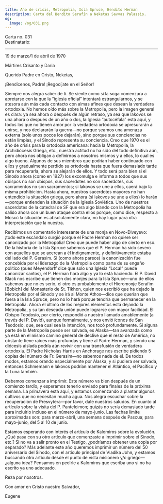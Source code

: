 ```yaml
---
title: Año de crisis, Metropolia, Isla Spruce, Bendito Herman
description: Carta del Bendito Serafín a Neketas Savvas Palassis.
og:
  image: /og/031.png
---
```


<div style={{textAlign:'right', fontFamily:'monospace'}}>Carta no. 031</div>
<div style={{textAlign:'left', fontFamily:'monospace'}}>Destinatario: </div>

---

19 de marzo/1 de abril de 1970

Mártires Crisanto y Daria

Querido Padre en Cristo, Neketas,

¡Bendícenos, Padre! ¡Regocíjate en el Señor!

Siempre nos alegra saber de ti. Se siente como si la soga comenzara a apretarse con la que la “iglesia oficial” intentará estrangularnos, y se atesora aún más cada contacto con almas afines que desean la verdadera ortodoxia. No hemos oído más sobre la Metropolia, pero la imagen general es clara: ya sea ahora o después de algún retraso, ya sea que Iakovos se una ahora o después de un año o dos, la Iglesia “autocéfala” está aquí, y todos los que no tienen amor por la verdadera ortodoxia se apresurarán a unirse, y nos declararán la guerra—no porque seamos una amenaza externa (solo unos pocos los dejarán), sino porque sus conciencias no están limpias, y el Sínodo representa su conciencia. Creo que 1970 es el año de crisis para la ortodoxia americana: hacia la Metropolia, la Archidiócesis Griega, etc., nuestra actitud no ha sido del todo definitiva aún, pero ahora nos obligan a definirnos a nosotros mismos y a ellos, lo cual es algo bueno. Algunos de sus miembros que podrían haber continuado con ellos y gradualmente perdido su ortodoxia hasta que fuera demasiado tarde para recuperarla, ahora se alejarán de ellos. Y todo será para bien si el Sínodo ahora (como en 1927) los excomulga e informa a todos que sus obispos no son obispos, sus sacerdotes no son sacerdotes, sus sacramentos no son sacramentos; si Iakovos se une a ellos, caerá bajo la misma prohibición. Hasta ahora, nuestros sacerdotes mayores no han entendido la situación griega, pero ahora (si Iakovos se une a ellos) lo harán—porque entienden la situación de la Iglesia Soviética. Uno de nuestros sacerdotes de la catedral de SF que era algo blando con la Metropolia ha salido ahora con un buen ataque contra ellos porque, como dice, respecto a Moscú la situación es absolutamente clara, no hay lugar para otra interpretación que la nuestra.

Recibimos un comentario interesante de una monja en Novo-Diveyevo: ¡todo este escándalo surgió porque el Padre Herman no quiere ser canonizado por la Metropolia! Creo que puede haber algo de cierto en eso. De la historia de la Isla Spruce sabemos que el P. Herman ha sido severo con aquellos que se acercan a él indignamente, y definitivamente estaba del lado del P. Gerasim. Si (como ahora parece) la canonización fue concebida por el liderazgo de la Metropolia como parte de su engaño político (pues Meyendorff dice que solo una Iglesia “Local” puede canonizar santos), el P. Herman hará algo y ya lo está haciendo. El P. David Black nos escribe que tienen dos monjes para la Isla Spruce—uno de ellos sabemos que no es serio, el otro es probablemente el Hieromonje Serafim [Bobich] del Monasterio de St. Tikhon, quien nos escribió que ha dejado la Metropolia por el Sínodo y se irá al Monte Athos—dice que querían que fuera a la Isla Spruce, pero no lo hará porque tendría que permanecer en la Metropolia. Ahora el último de los mejores elementos está dejando la Metropolia, y su tan deseada unión puede lograrse con mayor facilidad. El Obispo Teodosio, por cierto, respondió a nuestro llamado amablemente (a través del P. David), aunque formalmente, y nos envió íconos de San Teodosio, que, sea cual sea la intención, nos tocó profundamente. Si alguna parte de la Metropolia puede ser salvada, es Alaska—tan avanzada como ya está en el mismo camino general de declive que el resto de América, no obstante tiene raíces más profundas y tiene al Padre Herman, y siendo una diócesis aislada podría aún revivir con una transfusión de verdadera ortodoxia. El Padre Nicholas Harris en Anchorage nos escribe pidiendo 5 copias del número de Fr. Gerasim—no sabemos nada de él. De todos modos, estamos orando especialmente por Alaska, y si pudiera ser salvada, entonces Schmemann e Iakovos podrían mantener el Atlántico, el Pacífico y la Luna también.

Debemos comenzar a imprimir. Este número va bien después de un comienzo tardío, y esperamos tenerlo enviado para finales de la próxima semana. La primavera está aquí, y estamos comenzando a plantar algunos cultivos que no necesitan mucha agua. Nos alegra escuchar sobre la recuperación de Presvytera—por favor, dale nuestros saludos. En cuanto al artículo sobre la visita del P. Panteleimon; quizás no sería demasiado tarde para incluirlo incluso en el número de mayo-junio. Las fechas límite aproximadas son: para marzo-abril, una semana después de Pascua; para mayo-junio, del 5 al 10 de junio.

Estamos esperando con interés el artículo de Kalomiros sobre la evolución. ¿Qué pasa con su otro artículo que comenzaste a imprimir sobre el Sínodo, etc.? Si no va a salir pronto en el Testigo, ¿podríamos obtener una copia por separado? Más adelante este año queremos imprimir un número del 50 aniversario del Sínodo, con el artículo principal de Vladika John, y estamos buscando otro artículo desde el punto de vista misionero y/o griego—¿alguna idea? Pensamos en pedirle a Kalomiros que escriba uno si no ha escrito ya uno adecuado.

Reza por nosotros.

Con amor en Cristo nuestro Salvador,

Eugene
